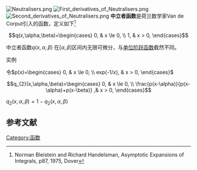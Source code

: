 [[File:Neutralisers.png|thumb]]
[[File:First_derivatives_of_Neutralisers.png|thumb]]
[[File:Second_derivatives_of_Neutralisers.png|thumb]]
'''中立者函数'''是荷兰数学家Van de Corput引入的函数，定义如下<ref>Norman Bleistein and Richard Handelsman, Asymptotic Expansions of Integrals, p87, 1975, Dover</ref>

:<math>q(x,\alpha,\beta)=\begin{cases} 0, & x \le 0, \\ 1, & x > 0, \end{cases} </math>

中立者函数<math>q(x,\alpha,\beta)</math> 在<math>[\alpha,\beta]</math>区间内无限可微分，与[[单位阶跃函数|单位阶跃函数]]截然不同。

;实例

令<math>p(x)=\begin{cases} 0, & x \le 0, \\ exp(-1/x), & x > 0, \end{cases} </math>

:<math>q_{2}(x,\alpha,\beta)=\begin{cases} 0, & x \le 0, \\ \frac{p(x-\alpha)}{p(x-\alpha)+p(x-\beta)}
,& x > 0, \end{cases} </math>

<math>q_{2}(x,\alpha,\beta)=1-q_{2}(x,\alpha,\beta)</math>


==参考文献==
<references/>

[[Category:函数|Category:函数]]